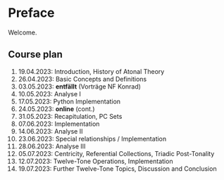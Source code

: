 # Preface {.unnumbered}

Welcome.

## Course plan

1. 19.04.2023: Introduction, History of Atonal Theory
2. 26.04.2023: Basic Concepts and Definitions
3. 03.05.2023: **entfällt** (Vorträge NF Konrad)
4. 10.05.2023: Analyse I 
5. 17.05.2023: Python Implementation
6. 24.05.2023: **online** (cont.)
7. 31.05.2023: Recapitulation, PC Sets
8. 07.06.2023: Implementation
9. 14.06.2023: Analyse II
10. 23.06.2023: Special relationships / Implementation
11. 28.06.2023: Analyse III
12. 05.07.2023: Centricity, Referential Collections, Triadic Post-Tonality
13. 12.07.2023: Twelve-Tone Operations, Implementation
14. 19.07.2023: Further Twelve-Tone Topics, Discussion and Conclusion
